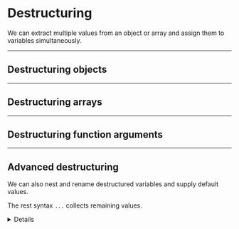 
# Destructuring

We can extract multiple values from an object or array and assign them to variables simultaneously.

---

## Destructuring objects

<Example code={destructuringObjects} />

---

## Destructuring arrays

<Example code={destructuringArrays} />

---

## Destructuring function arguments

<Example code={destructuringFunctionArguments} />

---

## Advanced destructuring

We can also nest and rename destructured variables and supply default values.

The rest syntax `...` collects remaining values. <Details>Rest is roughly the inverse of spread.</Details>

<Example code={destructuringAdvanced} />